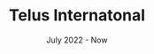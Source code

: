 ---
title: Telus Internatonal
post: Software Engineer II
date: July 2022 - Now
image: /img/telus.jpeg
description: I'm working in a team of 20 where we are building a platform for job-seekers looking for opportunities in data annotation projects that are being developed by tech giants like Google, Microsoft, and Adobe. As of today, we are serving 50,000+ daily active contributors across 22 countries.
stack:
  [
    'Python',
    'FastAPI',
    'Jenkins',
    'Docker',
    'PostgreSQL',
    'MongoDB'
  ]
---